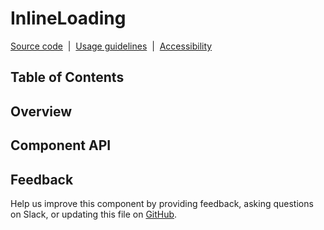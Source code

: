 
# InlineLoading

[Source code](https://github.com/carbon-design-system/carbon/tree/main/packages/react/src/components/InlineLoading)
&nbsp;|&nbsp;
[Usage guidelines](https://www.carbondesignsystem.com/components/inline-loading/usage)
&nbsp;|&nbsp;
[Accessibility](https://www.carbondesignsystem.com/components/inline-loading/accessibility)

## Table of Contents

## Overview

<Canvas of={InlineLoadingStories.Default} />

## Component API

<ArgTypes />

## Feedback

Help us improve this component by providing feedback, asking questions on Slack,
or updating this file on
[GitHub](https://github.com/carbon-design-system/carbon/edit/main/packages/react/src/components/InlineLoading/InlineLoading.mdx).
